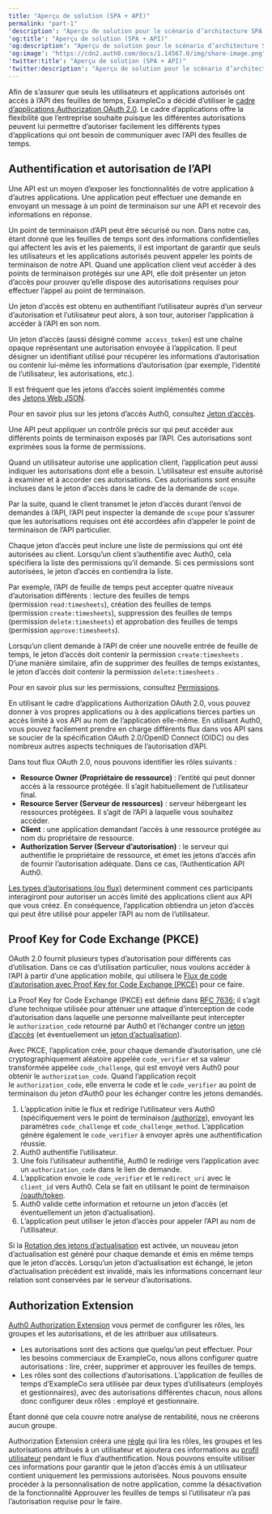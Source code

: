 ```yaml
---
title: "Aperçu de solution (SPA + API)"
permalink: "part-1"
'description': "Aperçu de solution pour le scénario d’architecture SPA + API"
'og:title': "Aperçu de solution (SPA + API)"
'og:description': "Aperçu de solution pour le scénario d’architecture SPA + API"
'og:image': "https://cdn2.auth0.com/docs/1.14567.0/img/share-image.png"
'twitter:title': "Aperçu de solution (SPA + API)"
'twitter:description': "Aperçu de solution pour le scénario d’architecture SPA + API"
---
```


Afin de s’assurer que seuls les utilisateurs et applications autorisés ont accès à l’API des feuilles de temps, ExampleCo a décidé d’utiliser le [cadre d’applications Authorization OAuth 2.0](https://tools.ietf.org/html/rfc6749). Le cadre d’applications offre la flexibilité que l’entreprise souhaite puisque les différentes autorisations peuvent lui permettre d’autoriser facilement les différents types d’applications qui ont besoin de communiquer avec l’API des feuilles de temps.

## Authentification et autorisation de l’API

Une API est un moyen d’exposer les fonctionnalités de votre application à d’autres applications. Une application peut effectuer une demande en envoyant un message à un point de terminaison sur une API et recevoir des informations en réponse.

Un point de terminaison d’API peut être sécurisé ou non. Dans notre cas, étant donné que les feuilles de temps sont des informations confidentielles qui affectent les avis et les paiements, il est important de garantir que seuls les utilisateurs et les applications autorisés peuvent appeler les points de terminaison de notre API. Quand une application client veut accéder à des points de terminaison protégés sur une API, elle doit présenter un jeton d’accès pour prouver qu’elle dispose des autorisations requises pour effectuer l’appel au point de terminaison.

Un jeton d’accès est obtenu en authentifiant l’utilisateur auprès d’un serveur d’autorisation et l’utilisateur peut alors, à son tour, autoriser l’application à accéder à l’API en son nom.

<Card title="Qu’est-ce qu’un jeton d’accès?">

Un jeton d’accès (aussi désigné comme  `access_token`) est une chaîne opaque représentant une autorisation envoyée à l’application. Il peut désigner un identifiant utilisé pour récupérer les informations d’autorisation ou contenir lui-même les informations d’autorisation (par exemple, l’identité de l’utilisateur, les autorisations, etc.).

Il est fréquent que les jetons d’accès soient implémentés comme des [Jetons Web JSON](https://auth0.com/docs/tokens/concepts/jwts).

Pour en savoir plus sur les jetons d’accès Auth0, consultez [Jeton d’accès](https://auth0.com/docs/tokens/concepts/access-tokens).

</Card>

Une API peut appliquer un contrôle précis sur qui peut accéder aux différents points de terminaison exposés par l’API. Ces autorisations sont exprimées sous la forme de permissions.

Quand un utilisateur autorise une application client, l’application peut aussi indiquer les autorisations dont elle a besoin. L’utilisateur est ensuite autorisé à examiner et à accorder ces autorisations. Ces autorisations sont ensuite incluses dans le jeton d’accès dans le cadre de la demande de `scope`.

Par la suite, quand le client transmet le jeton d’accès durant l’envoi de demandes à l’API, l’API peut inspecter la demande de `scope` pour s’assurer que les autorisations requises ont été accordées afin d’appeler le point de terminaison de l’API particulier.

<Card title="Que sont les permissions?">

Chaque jeton d’accès peut inclure une liste de permissions qui ont été autorisées au client. Lorsqu’un client s’authentifie avec Auth0, cela spécifiera la liste des permissions qu’il demande. Si ces permissions sont autorisées, le jeton d’accès en contiendra la liste.

Par exemple, l’API de feuille de temps peut accepter quatre niveaux d’autorisation différents : lecture des feuilles de temps (permission `read:timesheets`), création des feuilles de temps (permission `create:timesheets`), suppression des feuilles de temps (permission `delete:timesheets`) et approbation des feuilles de temps (permission `approve:timesheets`).

Lorsqu’un client demande à l’API de créer une nouvelle entrée de feuille de temps, le jeton d’accès doit contenir la permission `create:timesheets` . D’une manière similaire, afin de supprimer des feuilles de temps existantes, le jeton d’accès doit contenir la permission `delete:timesheets` .

Pour en savoir plus sur les permissions, consultez [Permissions](https://auth0.com/docs/scopes).

</Card>

En utilisant le cadre d’applications Authorization <Tooltip href="/docs/docs/fr-ca/glossary?term=oath2" tip="OAuth 2.0
Cadre d’applications d’autorisation qui définit les protocoles d’autorisation et les flux de production." cta="Voir le glossaire">OAuth 2.0</Tooltip>, vous pouvez donner à vos propres applications ou à des applications tierces parties un accès limité à vos API au nom de l’application elle-même. En utilisant Auth0, vous pouvez facilement prendre en charge différents flux dans vos API sans se soucier de la spécification OAuth 2.0/<Tooltip href="/docs/docs/fr-ca/glossary?term=openid" tip="OpenID
Norme ouverte d’authentification qui permet aux applications de vérifier l’identité des utilisateurs sans avoir à collecter leurs informations de connexion." cta="Voir le glossaire">OpenID</Tooltip> Connect (OIDC) ou des nombreux autres aspects techniques de l’autorisation d’API.

<Card title="Rôles OAuth">

Dans tout flux OAuth 2.0, nous pouvons identifier les rôles suivants :

* **Resource Owner (Propriétaire de ressource)** : l’entité qui peut donner accès à la ressource protégée. Il s’agit habituellement de l’utilisateur final.
* **Resource Server (Serveur de ressources)** : serveur hébergeant les ressources protégées. Il s’agit de l’API à laquelle vous souhaitez accéder.
* **Client** : une application demandant l’accès à une ressource protégée au nom du propriétaire de ressource.
* **Authorization Server (Serveur d’autorisation)** : le serveur qui authentifie le propriétaire de ressource, et émet les jetons d’accès afin de fournir l’autorisation adéquate. Dans ce cas, l’Authentication API Auth0.

[Les types d’autorisations (ou flux)](https://auth0.com/docs/api-auth/which-oauth-flow-to-use) determinent comment ces participants interagiront pour autoriser un accès limité des applications client aux API que vous créez. En conséquence, l’application obtiendra un jeton d’accès qui peut être utilisé pour appeler l’API au nom de l’utilisateur.

</Card>

## Proof Key for Code Exchange (PKCE)

OAuth 2.0 fournit plusieurs types d’autorisation pour différents cas d’utilisation. Dans ce cas d’utilisation particulier, nous voulons accéder à l’API à partir d’une application mobile, qui utilisera le [Flux de code d’autorisation avec Proof Key for Code Exchange (PKCE)](/docs/fr-ca/get-started/authentication-and-authorization-flow/authorization-code-flow-with-pkce) pour ce faire.

La Proof Key for Code Exchange (PKCE) est définie dans [RFC 7636](https://tools.ietf.org/html/rfc7636); il s’agit d’une technique utilisée pour atténuer une attaque d’interception de code d’autorisation dans laquelle une personne malveillante peut intercepter le `authorization_code` retourné par Auth0 et l’échanger contre un [jeton d’accès](/docs/fr-ca/secure/tokens/access-tokens) (et éventuellement un [jeton d’actualisation](/docs/fr-ca/secure/tokens/refresh-tokens)).

Avec PKCE, l’application crée, pour chaque demande d’autorisation, une clé cryptographiquement aléatoire appelée `code_verifier` et sa valeur transformée appelée `code_challenge`, qui est envoyé vers Auth0 pour obtenir le `authorization_code`. Quand l’application reçoit le `authorization_code`, elle enverra le code et le `code_verifier` au point de terminaison du jeton d’Auth0 pour les échanger contre les jetons demandés.

1. L’application initie le flux et redirige l’utilisateur vers Auth0 (spécifiquement vers le point de terminaison [/authorize](/docs/fr-ca/api/authentication#authorization-code-grant-pkce-)), envoyant les paramètres `code_challenge` et `code_challenge_method`. L’application génère également le `code_verifier` à envoyer après une authentification réussie.
2. Auth0 authentifie l’utilisateur.
3. Une fois l’utilisateur authentifié, Auth0 le redirige vers l’application avec un `authorization_code` dans le lien de demande.
4. L’application envoie le `code_verifier` et le `redirect_uri` avec le `client_id` vers Auth0. Cela se fait en utilisant le point de terminaison [/oauth/token](/docs/fr-ca/api/authentication?http#authorization-code-pkce-).
5. Auth0 valide cette information et retourne un jeton d’accès (et éventuellement un jeton d’actualisation).
6. L’application peut utiliser le jeton d’accès pour appeler l’API au nom de l’utilisateur.

<Callout icon="file-lines" color="#0EA5E9" iconType="regular">

Si la [Rotation des jetons d’actualisation](https://auth0.com/docs/tokens/concepts/refresh-token-rotation) est activée, un nouveau jeton d’actualisation est généré pour chaque demande et émis en même temps que le jeton d’accès. Lorsqu’un jeton d’actualisation est échangé, le jeton d’actualisation précédent est invalidé, mais les informations concernant leur relation sont conservées par le serveur d’autorisations.

</Callout>

## Authorization Extension

[Auth0 Authorization Extension](https://auth0.com/docs/extensions/authorization-extension) vous permet de configurer les rôles, les groupes et les autorisations, et de les attribuer aux utilisateurs.

* Les autorisations sont des actions que quelqu’un peut effectuer. Pour les besoins commerciaux de ExampleCo, nous allons configurer quatre autorisations : lire, créer, supprimer et approuver les feuilles de temps.
* Les rôles sont des collections d’autorisations. L’application de feuilles de temps d’ExampleCo sera utilisée par deux types d’utilisateurs (employés et gestionnaires), avec des autorisations différentes chacun, nous allons donc configurer deux rôles : employé et gestionnaire.

Étant donné que cela couvre notre analyse de rentabilité, nous ne créerons aucun groupe.

Authorization Extension créera une [règle](https://auth0.com/docs/rules) qui lira les rôles, les groupes et les autorisations attribués à un utilisateur et ajoutera ces informations au [profil utilisateur](https://auth0.com/docs/rules/current#rule-syntax) pendant le flux d’authentification. Nous pouvons ensuite utiliser ces informations pour garantir que le jeton d’accès émis à un utilisateur contient uniquement les permissions autorisées. Nous pouvons ensuite procéder à la personnalisation de notre application, comme la désactivation de la fonctionnalité Approuver les feuilles de temps si l’utilisateur n’a pas l’autorisation requise pour le faire.